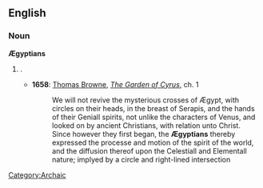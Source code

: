 ==English==

===Noun===
'''Ægyptians''' {{p}}

# {{plural of|[[Ægyptian#Noun|Ægyptian]]|nodot=1}} {{i|an archaic alternative spelling of [[Egyptian]]}}.
#* '''1658''': [[w:Thomas Browne|Thomas Browne]], ''[[s:The Garden of Cyrus|The Garden of Cyrus]]'', ch. 1
#*: We will not revive the mysterious crosses of Ægypt, with circles on their heads, in the breast of Serapis, and the hands of their Geniall spirits, not unlike the characters of Venus, and looked on by ancient Christians, with relation unto Christ. Since however they first began, the '''Ægyptians''' thereby expressed the processe and motion of the spirit of the world, and the diffusion thereof upon the Celestiall and Elementall nature; implyed by a circle and right-lined intersection

[[Category:Archaic]]